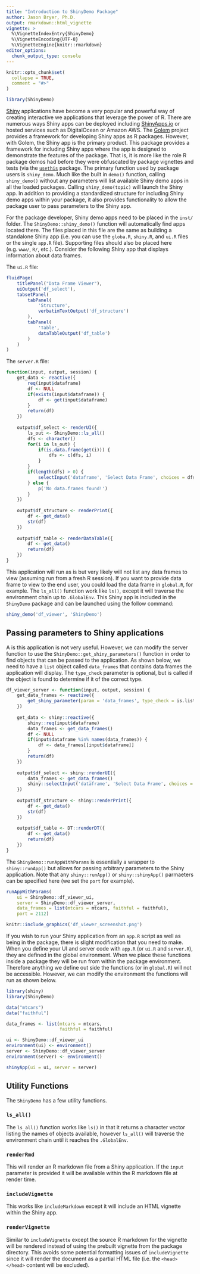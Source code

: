 ```yaml
---
title: "Introduction to ShinyDemo Package"
author: Jason Bryer, Ph.D.
output: rmarkdown::html_vignette
vignette: >
  %\VignetteIndexEntry{ShinyDemo}
  %\VignetteEncoding{UTF-8}
  %\VignetteEngine{knitr::rmarkdown}
editor_options: 
  chunk_output_type: console
---
```


```r
knitr::opts_chunk$set(
  collapse = TRUE,
  comment = "#>"
)
```

```r
library(ShinyDemo)
```

[Shiny](https://shiny.rstudio.com) applications have become a very popular and powerful way of creating interactive we applications that leverage the power of R. There are numerous ways Shiny apps can be deployed including [ShinyApps.io](https://www.shinyapps.io) or hosted services such as DigitalOcean or Amazon AWS. The [Golem](https://github.com/ThinkR-open/golem) project provides a framework for developing Shiny apps as R packages. However, with Golem, the Shiny app is the primary product. This package provides a framework for including Shiny apps where the app is designed to demonstrate the features of the package. That is, it is more like the role R package demos had before they were obfuscated by package vignettes and tests (via the [`usethis`](https://usethis.r-lib.org) package. The primary function used by package users is `shiny_demo`. Much like the built in `demo()` function, calling `shiny_demo()` without any parameters will list available Shiny demo apps in all the loaded packages. Calling `shiny_demo(topic)` will launch the Shiny app. In addition to providing a standardized structure for including Shiny demo apps within your package, it also provides functionality to allow the package user to pass parameters to the Shiny app.

For the package developer, Shiny demo apps need to be placed in the `inst/` folder. The `ShinyDemo::shiny_demo()` function will automatically find apps located there. The files placed in this file are the same as building a standalone Shiny app (i.e. you can use the `globa.R`, `shiny.R`, and `ui.R` files or the single `app.R` file). Supporting files should also be placed here (e.g. `www/`, `R/`, etc.). Consider the following Shiny app that displays information about data frames.

The `ui.R` file:

```r
fluidPage(
	titlePanel("Data Frame Viewer"),
	uiOutput('df_select'),
	tabsetPanel(
		tabPanel(
			'Structure',
			verbatimTextOutput('df_structure')
		),
		tabPanel(
			'Table',
			dataTableOutput('df_table')
		)
	)
)
```

The `server.R` file:

```r
function(input, output, session) {
	get_data <- reactive({
		req(input$dataframe)
		df <- NULL
		if(exists(input$dataframe)) {
			df <- get(input$dataframe)
		}
		return(df)
	})
	
	output$df_select <- renderUI({
		ls_out <- ShinyDemo::ls_all()
		dfs <- character()
		for(i in ls_out) {
			if(is.data.frame(get(i))) {
				dfs <- c(dfs, i)
			}
		}
		if(length(dfs) > 0) {
			selectInput('dataframe', 'Select Data Frame', choices = dfs)
		} else {
			p('No data.frames found!')
		}
	})
	
	output$df_structure <- renderPrint({
		df <- get_data()
		str(df)
	})
	
	output$df_table <- renderDataTable({
		df <- get_data()
		return(df)
	})
}
```

This application will run as is but very likely will not list any data frames to view (assuming run from a fresh R session). If you want to provide data frame to view to the end user, you could load the data frame in `global.R`, for example. The `ls_all()` function work like `ls()`, except it will traverse the environment chain up to `.GlobalEnv`. This Shiny app is included in the `ShinyDemo` package and can be launched using the follow command:

```r
shiny_demo('df_viewer', 'ShinyDemo')
```

## Passing parameters to Shiny applications

A is this application is not very useful. However, we can modify the server function to use the `ShinyDemo::get_shiny_parameters()` function in order to find objects that can be passed to the application. As shown below, we need to have a `list` object called `data_frames` that contains data frames the application will display. The `type_check` parameter is optional, but is called if the object is found to determine if it of the correct type.

```r
df_viewer_server <- function(input, output, session) {
	get_data_frames <- reactive({
		get_shiny_parameter(param = 'data_frames', type_check = is.list)
	})
	
	get_data <- shiny::reactive({
		shiny::req(input$dataframe)
		data_frames <- get_data_frames()
		df <- NULL
		if(input$dataframe %in% names(data_frames)) {
			df <- data_frames[[input$dataframe]]
		}
		return(df)
	})
	
	output$df_select <- shiny::renderUI({
		data_frames <- get_data_frames()
		shiny::selectInput('dataframe', 'Select Data Frame', choices = names(data_frames))
	})
	
	output$df_structure <- shiny::renderPrint({
		df <- get_data()
		str(df)
	})
	
	output$df_table <- DT::renderDT({
		df <- get_data()
		return(df)
	})
}
```

The `ShinyDemo::runAppWithParams` is essentially a wrapper to `shiny::runApp()` but allows for passing arbitrary parameters to the Shiny application. Note that any `shiny::runApp()` or `shiny::shinyApp()` parmaeters can be specified here (we set the `port` for example).

```r
runAppWithParams(
	ui = ShinyDemo::df_viewer_ui,
	server = ShinyDemo::df_viewer_server,
	data_frames = list(mtcars = mtcars, faithful = faithful),
	port = 2112)
```

```r
knitr::include_graphics('df_viewer_screenshot.png')
```

If you wish to run your Shiny application from an `app.R` script as well as being in the package, there is slight modification that you need to make. When you define your UI and server code with `app.R` (or `ui.R` and `server.R`), they are defined in the global environment. When we place these functions inside a package they will be run from within the package environment. Therefore anything we define out side the functions (or in `global.R`) will not be accessible. However, we can modify the environment the functions will run as shown below.

```r
library(shiny)
library(ShinyDemo)

data("mtcars")
data("faithful")

data_frames <- list(mtcars = mtcars,
					faithful = faithful)

ui <- ShinyDemo::df_viewer_ui
environment(ui) <- environment()
server <- ShinyDemo::df_viewer_server
environment(server) <- environment()

shinyApp(ui = ui, server = server)
```

## Utility Functions

The `ShinyDemo` has a few utility functions.

### `ls_all()`

The `ls_all()` function works like `ls()` in that it returns a character vector listing the names of objects available, however `ls_all()` will traverse the environment chain until it reaches the `.GlobalEnv`. 

### `renderRmd`

This will render an R markdown file from a Shiny application. If the `input` parameter is provided it will be available within the R markdown file at render time. 

### `includeVignette`

This works like `includeMarkdown` except it will include an HTML vignette within the Shiny app. 

### `renderVignette`

Similar to `includeVignette` except the source R markdown for the vignette will be rendered instead of using the prebuilt vignette from the package directory. This avoids some potential formatting issues of `includeVignette` since it will render the document as a partial HTML file (i.e. the `<head></head>` content will be excluded).

